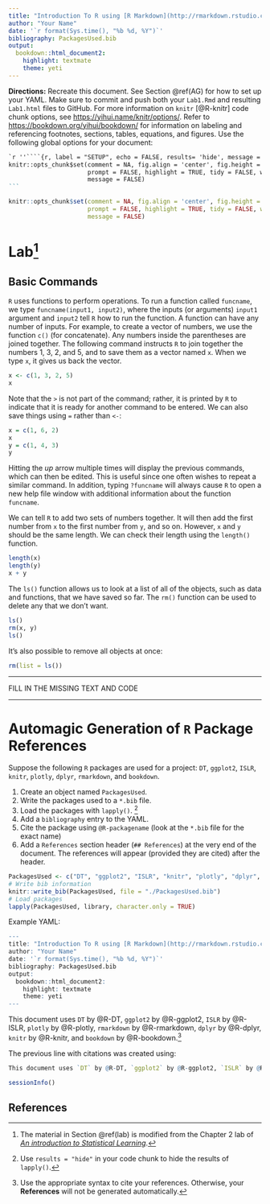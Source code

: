 ```yaml
---
title: "Introduction To R using [R Markdown](http://rmarkdown.rstudio.com/) and [Bookdown](https://bookdown.org/yihui/bookdown/)"
author: "Your Name"
date: '`r format(Sys.time(), "%b %d, %Y")`' 
bibliography: PackagesUsed.bib
output: 
  bookdown::html_document2: 
    highlight: textmate
    theme: yeti
---
```





**Directions:**  Recreate this document.  See Section \@ref(AG) for how to set up your YAML.   Make sure to commit and push both your `Lab1.Rmd` and resulting `Lab1.html` files to GitHub.  For more information on `knitr` [@R-knitr] code chunk options, see [https://yihui.name/knitr/options/](https://yihui.name/knitr/options/). Refer to [https://bookdown.org/yihui/bookdown/](https://bookdown.org/yihui/bookdown/) for information on labeling and referencing footnotes, sections, tables, equations, and figures. Use the following global options for your document:

````markdown
`r ''````{r, label = "SETUP", echo = FALSE, results= 'hide', message = FALSE, warning = FALSE}
knitr::opts_chunk$set(comment = NA, fig.align = 'center', fig.height = 5, fig.width = 5, 
                      prompt = FALSE, highlight = TRUE, tidy = FALSE, warning = FALSE, 
                      message = FALSE)
```
````


```r
knitr::opts_chunk$set(comment = NA, fig.align = 'center', fig.height = 5, fig.width = 5, 
                      prompt = FALSE, highlight = TRUE, tidy = FALSE, warning = FALSE, 
                      message = FALSE)
```

# Lab^[The material in Section \@ref(lab) is modified from the Chapter 2 lab of [_An introduction to Statistical Learning_](http://faculty.marshall.usc.edu/gareth-james/ISL/ISLR%20Seventh%20Printing.pdf).] {#lab} 


## Basic Commands

`R` uses functions to perform operations. To run a function called `funcname`, we type `funcname(input1, input2)`, where the inputs (or arguments) `input1` argument and `input2` tell `R` how to run the function. A function can have any number of inputs. For example, to create a vector of numbers, we use the function `c()` (for concatenate). Any numbers inside the parentheses are joined together.  The following command instructs `R` to join together the numbers 1, 3, 2, and 5, and to save them as a vector named `x`. When we type `x`, it gives us back the vector.

```r
x <- c(1, 3, 2, 5) 
x
```

Note that the `>` is not part of the command; rather, it is printed by `R` to  indicate that it is ready for another command to be entered. We can also save  things using `=` rather than `<-`:

```r
x = c(1, 6, 2)
x
y = c(1, 4, 3)
y
```

Hitting the _up_ arrow multiple times will display the previous commands, which can then be edited. This is useful since one often wishes to repeat a similar command. In addition, typing `?funcname` will always cause `R` to open a new help file window with additional information about the function `funcname`.

We can tell `R` to add two sets of numbers together. It will then add the first number from `x` to the first number from `y`, and so on. However, `x` and `y` should be the same length. We can check their length using the `length()` function.

```r
length(x)
length(y)
x + y
```

The `ls()` function allows us to look at a list of all of the objects, such as data and functions, that we have saved so far. The `rm()` function can be used to delete any that we don’t want.

```r
ls()
rm(x, y)
ls()
```

It’s also possible to remove all objects at once:

```r
rm(list = ls())
```

_____________

FILL IN THE MISSING TEXT AND CODE

____________

# Automagic Generation of `R` Package References {#AG}

Suppose the following `R` packages are used for a project: `DT`, `ggplot2`, `ISLR`, `knitr`, `plotly`, `dplyr`, `rmarkdown`, and `bookdown`.  

1. Create an object named `PackagesUsed`.
2. Write the packages used to a `*.bib` file.
3. Load the packages with `lapply()`. ^[Use `results = "hide"` in your code chunk to hide the results of `lapply()`.]
4. Add a `bibliography` entry to the YAML.
5. Cite the package using `@R-packagename` (look at the `*.bib` file for the exact name)
6. Add a `References` section header (`## References`) at the very end of the document.  The references will appear (provided they are cited) after the header.

```r
PackagesUsed <- c("DT", "ggplot2", "ISLR", "knitr", "plotly", "dplyr", "rmarkdown", "bookdown")
# Write bib information
knitr::write_bib(PackagesUsed, file = "./PackagesUsed.bib")
# Load packages
lapply(PackagesUsed, library, character.only = TRUE)
```

Example YAML:

```r
---
title: "Introduction To R using [R Markdown](http://rmarkdown.rstudio.com/) and [bookdown](https://bookdown.org/yihui/bookdown/)"
author: "Your Name"
date: '`r format(Sys.time(), "%b %d, %Y")`'
bibliography: PackagesUsed.bib
output: 
  bookdown::html_document2: 
    highlight: textmate
    theme: yeti
---
```


This document uses `DT` by @R-DT, `ggplot2` by @R-ggplot2, `ISLR` by @R-ISLR, `plotly` by @R-plotly, `rmarkdown` by @R-rmarkdown, `dplyr` by @R-dplyr, `knitr` by @R-knitr, and `bookdown` by @R-bookdown.^[Use the appropriate syntax to cite your references.  Otherwise, your **References** will not be generated automatically.]  

The previous line with citations was created using:

```r
This document uses `DT` by @R-DT, `ggplot2` by @R-ggplot2, `ISLR` by @R-ISLR, `plotly` by @R-plotly, `rmarkdown` by @R-rmarkdown, `dplyr` by @R-dplyr, `knitr` by @R-knitr, and `bookdown` by @R-bookdown. 
```

```r
sessionInfo()
```

## References